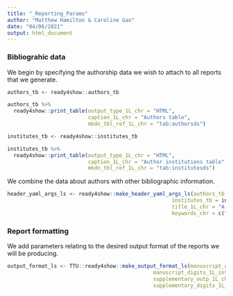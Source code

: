 ```yaml
---
title: "_Reporting_Params"
author: "Matthew Hamilton & Caroline Gao"
date: "04/06/2021"
output: html_document
---
```


### Bibliograhic data
We begin by specifying the authorship data we wish to attach to all reports that we generate.

```r
authors_tb <- ready4show::authors_tb
```
```r
authors_tb %>%
  ready4show::print_table(output_type_1L_chr = "HTML",
                          caption_1L_chr = "Authors table",
                          mkdn_tbl_ref_1L_chr = "tab:authorsds")
```
```r
institutes_tb <- ready4show::institutes_tb
```
```r
institutes_tb %>%
  ready4show::print_table(output_type_1L_chr = "HTML",
                          caption_1L_chr = "Author institutions table",
                          mkdn_tbl_ref_1L_chr = "tab:institutesds")
```

We combine the data about authors with other bibliographic information.

```r
header_yaml_args_ls <- ready4show::make_header_yaml_args_ls(authors_tb = authors_tb,
                                                     institutes_tb = institutes_tb,
                                                     title_1L_chr = "A hypothetical study using fake data for instructional purposes only",
                                                     keywords_chr = c("this","is","a","replication","using","fake","data","do", "not","cite"))
```

### Report formatting
We add parameters relating to the desired output format of the reports we will be producing.

```r
output_format_ls <- TTU::ready4show::make_output_format_ls(manuscript_outp_1L_chr = "Word",
                                               manuscript_digits_1L_int = 2L,
                                               supplementary_outp_1L_chr = "PDF",
                                               supplementary_digits_1L_int = 2L)
```
